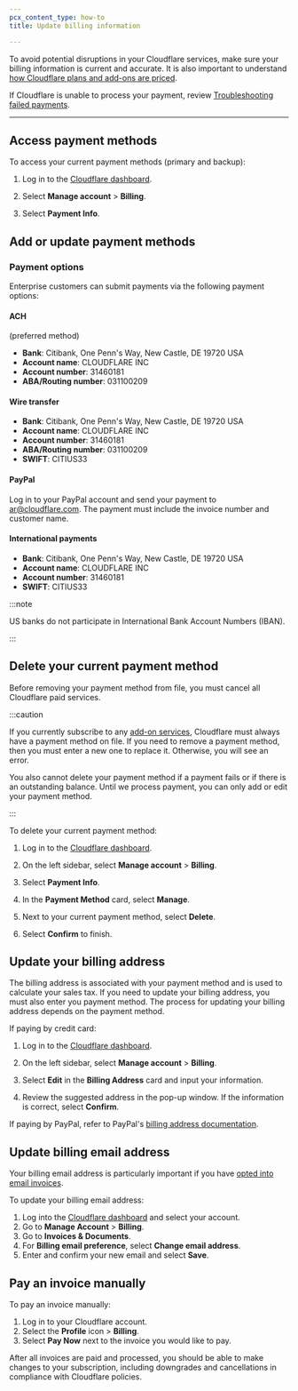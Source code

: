 ```yaml
---
pcx_content_type: how-to
title: Update billing information

---
```



To avoid potential disruptions in your Cloudflare services, make sure your billing information is current and accurate. It is also important to understand [how Cloudflare plans and add-ons are priced](https://www.cloudflare.com/plans/#overview).

If Cloudflare is unable to process your payment, review [Troubleshooting failed payments](/fundamentals/subscriptions-and-billing/troubleshooting-failed-payments/).

***

## Access payment methods

To access your current payment methods (primary and backup):

1. Log in to the [Cloudflare dashboard](https://dash.cloudflare.com).

2. Select **Manage account** > **Billing**.

3. Select **Payment Info**.

## Add or update payment methods

<Render file="billing-add-payment-method" />

### Payment options

Enterprise customers can submit payments via the following payment options:

#### ACH

(preferred method)

* **Bank**: Citibank, One Penn's Way, New Castle, DE 19720 USA
* **Account name**: CLOUDFLARE INC
* **Account number**: 31460181
* **ABA/Routing number**: 031100209

#### Wire transfer

* **Bank**: Citibank, One Penn's Way, New Castle, DE 19720 USA
* **Account name**: CLOUDFLARE INC
* **Account number**: 31460181
* **ABA/Routing number**: 031100209
* **SWIFT**: CITIUS33

#### PayPal

Log in to your PayPal account and send your payment to [ar@cloudflare.com](mailto:ar@cloudflare.com). The payment must include the invoice number and customer name.

#### International payments

* **Bank**: Citibank, One Penn's Way, New Castle, DE 19720 USA
* **Account name**: CLOUDFLARE INC
* **Account number**: 31460181
* **SWIFT**: CITIUS33

:::note


US banks do not participate in International Bank Account Numbers (IBAN).


:::

## Delete your current payment method

Before removing your payment method from file, you must cancel all Cloudflare paid services.

:::caution


If you currently subscribe to any [add-on services](/support/account-management-billing/billing-add-on-service/), Cloudflare must always have a payment method on file. If you need to remove a payment method, then you must enter a new one to replace it. Otherwise, you will see an error.

You also cannot delete your payment method if a payment fails or if there is an outstanding balance. Until we process payment, you can only add or edit your payment method.


:::

To delete your current payment method:

1. Log in to the [Cloudflare dashboard](https://dash.cloudflare.com).

2. On the left sidebar, select **Manage account** > **Billing**.

3. Select **Payment Info**.

4. In the **Payment Method** card, select **Manage**.

5. Next to your current payment method, select **Delete**.

6. Select **Confirm** to finish.

## Update your billing address

The billing address is associated with your payment method and is used to calculate your sales tax. If you need to update your billing address, you must also enter you payment method. The process for updating your billing address depends on the payment method.

If paying by credit card:

1. Log in to the [Cloudflare dashboard](https://dash.cloudflare.com).

2. On the left sidebar, select **Manage account** > **Billing**.

3. Select **Edit** in the **Billing Address** card and input your information.

4. Review the suggested address in the pop-up window. If the information is correct, select **Confirm**.

If paying by PayPal, refer to PayPal's [billing address documentation](https://www.paypal.com/ai/smarthelp/article/how-do-i-edit-the-billing-address-linked-to-my-credit-card-faq680).

## Update billing email address

Your billing email address is particularly important if you have [opted into email invoices](/fundamentals/subscriptions-and-billing/create-billing-profile/#enable-email-invoices).

To update your billing email address:

1. Log into the [Cloudflare dashboard](https://dash.cloudflare.com) and select your account.
2. Go to **Manage Account** > **Billing**.
3. Go to **Invoices & Documents**.
4. For **Billing email preference**, select **Change email address**.
5. Enter and confirm your new email and select **Save**.

## Pay an invoice manually

To pay an invoice manually:

1. Log in to your Cloudflare account.
2. Select the **Profile** icon > **Billing**.
3. Select **Pay Now** next to the invoice you would like to pay.

After all invoices are paid and processed, you should be able to make changes to your subscription, including downgrades and cancellations in compliance with Cloudflare policies.
